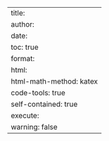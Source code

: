 ---
title: <insert title here>
author: <insert authors here>
date: <insert date here>
toc: true
format:
  html:
    html-math-method: katex
    code-tools: true
    self-contained: true
execute:
  warning: false
---